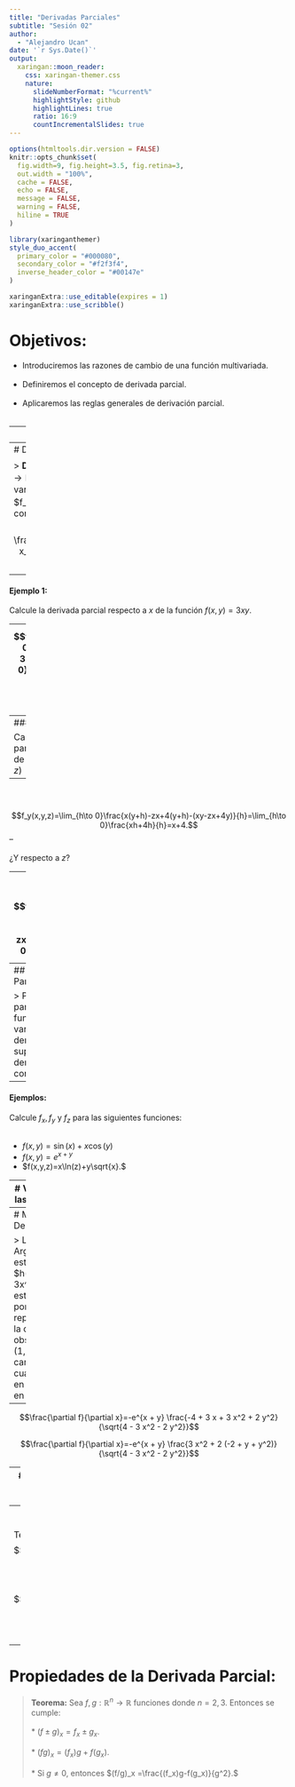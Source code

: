 ---
title: "Derivadas Parciales"
subtitle: "Sesión 02"  
author: 
  - "Alejandro Ucan"
date: '`r Sys.Date()`'
output:
  xaringan::moon_reader:
    css: xaringan-themer.css
    nature:
      slideNumberFormat: "%current%"
      highlightStyle: github
      highlightLines: true
      ratio: 16:9
      countIncrementalSlides: true
---

```{r setup, include=FALSE}
options(htmltools.dir.version = FALSE)
knitr::opts_chunk$set(
  fig.width=9, fig.height=3.5, fig.retina=3,
  out.width = "100%",
  cache = FALSE,
  echo = FALSE,
  message = FALSE, 
  warning = FALSE,
  hiline = TRUE
)
```

```{r xaringan-themer, include=FALSE, warning=FALSE}
library(xaringanthemer)
style_duo_accent(
  primary_color = "#000080",
  secondary_color = "#f2f3f4",
  inverse_header_color = "#00147e"
)
```

```{r xaringan-editable, echo=FALSE}
xaringanExtra::use_editable(expires = 1)
xaringanExtra::use_scribble()
```
# Objetivos:

  * Introduciremos las razones de cambio de una función multivariada. <br/><br/>
  * Definiremos el concepto de derivada parcial. <br/><br/>
  * Aplicaremos las reglas generales de derivación parcial. <br/><br/>

---
# Motivación

El __índice de calor__ ($I$) mide los efectos combinados de la temperatura y la humedad. $I$ mide la sensación de la temperatura del aire cuando la temperatura es $T$ y la humedad relativa es $H.$

![Sensación Termica](SensacionTermica.png)

¿Cuál es la razón de cambio de $I$ cuando variamos $T$ en el punto $(96,70)$?

---
# Derivada Parcial

> __Definición:__ dada una función $f:\mathbb{R}^n\to \mathbb{R},$ la derivada parcial respecto a la variable $x_j,$ denotada por $f_{x_j}=\frac{\partial f}{\partial x_j},$ como el límite $$\lim_{h\to 0} \frac{f(x_1,\cdots,x_j+h,x_{j+1},\cdots, x_n)-f(x_1,\cdots,x_j,x_{j+1},\cdots, x_n)}{h}.$$

--

#### Ejemplo 1: 

Calcule la derivada parcial respecto a $x$ de la función $f(x,y)=3xy.$

--
$$f_x(x,y)=\lim_{h\to 0}\frac{3(x+h)y-3xy}{h}=\lim_{h\to 0}\frac{3(x+h-x)y}{h}=\lim_{h\to 0}\frac{3yh}{h}=3y.$$
---
#### Ejemplo 2:

Calcule la derivada parcial respecto a $y$ de la función $f(x,y,z)=xy-zx+4y.$

--
<br/><br/>
$$f_y(x,y,z)=\lim_{h\to 0}\frac{x(y+h)-zx+4(y+h)-(xy-zx+4y)}{h}=\lim_{h\to 0}\frac{xh+4h}{h}=x+4.$$
--
<br/><br/>
¿Y respecto a $z$?

--
<br/><br/>
$$f_y(x,y,z)=\lim_{h\to 0}\frac{xy-(z+h)x+4y-(xy-zx+4y)}{h}=\lim_{h\to 0}\frac{hx}{h}=x.$$

---
## ¿Cómo Derivar Parcialmente?

> Para derivar parcialmente una función respecto a una variable, basta con derivar la función suponiendo que las demás variables son constantes.

--

#### Ejemplos:

Calcule $f_x,\,f_y$ y $f_z$ para las siguientes funciones: <br/><br/>


* $f(x,y)=\sin(x)+x\cos(y)$
* $f(x,y)=e^{x+y}$
* $f(x,y,z)=x\ln(z)+y\sqrt{x}.$

---
# Visión geométrica de las Derivadas Parciales

Aquí vemos las derivadas parciales de la función $f(x,y)=x^2+xy+y^3$ en el punto $(1,1).$

<iframe src="https://www.geogebra.org/calculator/aemfszpg?embed" width="1200" height="400" allowfullscreen style="border: 1px solid #e4e4e4;border-radius: 4px;" frameborder="0"></iframe>

---
# Modelación con Derivadas Parciales:

> La inflación en Argentina (en 2019) está dadapor la función $h(x,y)=e^{x+y}\sqrt{4-3x^2-2y^2},$ donde $h$ está medida en porcentaje, y $(x,y)$ representa un punto en la ciudad. Si observamos en el punto $(1,1)$ ¿A qué razón cambia la inflación cuando nos movemos en dirección vertical? ¿Y en dirección horizontal?

--

$$\frac{\partial f}{\partial x}=-e^{x + y} \frac{-4 + 3 x + 3 x^2 + 2 y^2}{\sqrt{4 - 3 x^2 - 2 y^2}}$$

$$\frac{\partial f}{\partial x}=-e^{x + y} \frac{3 x^2 + 2 (-2 + y + y^2)}{\sqrt{4 - 3 x^2 - 2 y^2}}$$

---
# Derivación parcial implícita

#### Ejemplo:

Supongamos que $x,y,z$ satisfacen la siguiente ecuación: $$x^2+y^2-z^2=0.$$ Calcule $z_x$ y $z_y.$

--
<br/><br/>
Tenemos que $$\frac{\partial z}{\partial x}=\frac{x}{z}$$ $$\frac{\partial z}{\partial y}=\frac{y}{z}.$$

---
# Propiedades de la Derivada Parcial:

> __Teorema:__ Sea $f,g:\mathbb{R}^n\to\mathbb{R}$ funciones donde $n=2,3.$ Entonces se cumple:
<br/><br/>
  * $(f\pm g)_x=f_x\pm g_x.$ <br/><br/>
  * $(fg)_x = (f_x)g + f(g_x).$ <br/><br/>
  * Si $g\neq 0,$ entonces $(f/g)_x =\frac{(f_x)g-f(g_x)}{g^2}.$

